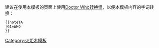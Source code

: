 {{Navbox
| name = Doctor Who
| title = [[異世奇人]]
| state = {{{state|autocollapse}}}
| bodyclass = hlist

<!--If possible, please keep these in order of date; if that is not possible, group similar links in each list together (e.g. list of producers with script editors and writers. -->
| group1 = [[:Category:異世奇人|页面]]
| list1  = {{Navbox subgroup
   |groupwidth = 10em
   |group1 = 人物
   |list1  = <!--Please only add major recurring adversaries-->
* [[博士 (異世奇人)|博士]]
* [[同伴 (神秘博士)|同伴]]
* [[时间领主]]
* [[法師 (異世奇人)|法師]]
* [[戴立克]]
* [[賽博人]]
* {{tsl|en|Sontaran||Sontaran}}

   |group2 = 概念
   |list2  = 
* [[TARDIS]]
* {{tsl|en|Regeneration (Doctor Who)||Regeneration}}
* {{tsl|en|Sonic screwdriver||Sonic screwdriver}}
* [[Time vortex (Doctor Who)|Time Vortex]]
* [[時間戰爭|Time War]]
* {{tsl|en|Whoniverse||Whoniverse}}
* {{tsl|en|Torchwood Institute||Torchwood Institute}}
* {{tsl|en|UNIT||UNIT}}

   |group3 = 其他
   |list3  = 
* {{tsl|en|History of Doctor Who||History}}
* [[Story arcs in Doctor Who|Story arcs]]
* {{tsl|en|Doctor Who missing episodes||Missing episodes}}
* {{tsl|en|Doctor Who theme music||Theme music}}
* {{tsl|en|Doctor Who in Canada and the United States||''Doctor Who'' in Canada and the U.S.}}
* {{tsl|en|Doctor Who in Australia||''Doctor Who'' in Australia}}
* {{tsl|en|Doctor Who fandom||Fandom}}
* {{tsl|en|Doctor Who merchandise||Merchandise}}
* [[神秘博士敬献我儿托马斯]]
  }} 

| group2 = [[:Category:Doctor Who lists|列表]]
| list2  = {{Navbox subgroup|evenodd=swap
   |groupwidth = 10em
   |group1 = 制作
   |list1  = 
* [[異世奇人故事列表|故事]] ({{tsl|en|List of unmade Doctor Who serials and films||unmade}})
* {{tsl|en|List of awards and nominations received by Doctor Who||Awards and nominations}}
* {{tsl|en|List of Doctor Who DVD and Blu-ray releases||DVD and Blu-ray releases}}
* {{tsl|en|List of actors who have played the Doctor||Doctors}}
* [[異世奇人演員與角色列表|演員與角色]]
* {{tsl|en|List of guest appearances in Doctor Who||Guest appearances}}
* {{tsl|en|List of Doctor Who producers||Producers}}
* {{tsl|en|List of Doctor Who script editors||Script editors}}
* {{tsl|en|List of Doctor Who writers||Writers}}
* [[List of Doctor Who directors|Directors]]
* {{tsl|en|List of music featured on Doctor Who||Music}}
* {{tsl|en|List of Doctor Who composers||Composers}}
* {{tsl|en|List of Doctor Who music releases||Soundtrack releases}}

   |group2 = 叙事手法
   |list2  = 
* {{tsl|en|List of Doctor Who supporting characters||Supporting characters}}
* [[List of Doctor Who historical characters|Historical characters]]
* {{tsl|en|List of UNIT personnel||UNIT personnel}}
* {{tsl|en|List of Doctor Who universe creatures and aliens||Creatures and aliens}}
* {{tsl|en|List of Doctor Who villains||Villains}}
* {{tsl|en|List of Doctor Who henchmen||Henchmen}}
* {{tsl|en|List of Doctor Who robots||Robots}}
* {{tsl|en|List of Doctor Who planets||Planets}}
* {{tsl|en|List of Doctor Who items||Items}}
* {{tsl|en|List of Doctor Who vehicles||Vehicles}}

   |group3 = 其他
   |list3  = 
* {{tsl|en|Doctor Who exhibitions||''Doctor Who'' exhibitions}}
  }}

| group3 = [[:Category:Doctor Who spin-offs|衍生作品与<wbr>相关节目]]
| list3  = {{Navbox subgroup
   |groupwidth = 10em
   |group1 = 衍生作品
   |list1  = 
* {{tsl|en|K-9 and Company||K-9 and Company}}
* {{tsl|en|Tardisode||Tardisode}}s
* [[火炬木小组]]
* [[珍姐科幻大冒險]]
* {{tsl|en|K-9 (TV series)||K-9}}

   |group2 = 纪录片
   |list2  = 
* ''{{tsl|en|Whose Doctor Who||Whose Doctor Who}}''
* ''{{tsl|en|Doctor Who: Thirty Years in the TARDIS||Thirty Years in the TARDIS}}''
* ''{{tsl|en|Dalekmania||Dalekmania}}''
* ''{{tsl|en|Doctor Who Confidential||Doctor Who Confidential}}''
* ''{{tsl|en|Totally Doctor Who||Totally Doctor Who}}''
* ''{{tsl|en|Torchwood Declassified||Torchwood Declassified}}''
* ''{{tsl|en|Doctor Who: The Commentaries||Doctor Who: The Commentaries}}''
* ''{{tsl|en|An Adventure in Space and Time||An Adventure in Space and Time}}''
* ''{{tsl|en|The Science of Doctor Who||The Science of Doctor Who}}''

   |group3 = 音乐会与<wbr>舞台表演
   |list3  = 
* ''{{tsl|en|The Curse of the Daleks||The Curse of the Daleks}}''
* ''{{tsl|en|Doctor Who and the Daleks in the Seven Keys to Doomsday||Doctor Who and the Daleks in the Seven Keys to Doomsday}}''
* ''{{tsl|en|Doctor Who – The Ultimate Adventure||Doctor Who – The Ultimate Adventure}}'' 
* ''{{tsl|en|Doctor Who: A Celebration||Doctor Who: A Celebration}}''
* ''Doctor Who'' Prom
** {{tsl|en|Doctor Who Prom (2008)||2008}}
** {{tsl|en|Doctor Who Prom (2010)||2010}}
** {{tsl|en|Doctor Who Prom (2013)||2013}}
* ''{{tsl|en|Doctor Who Live||Doctor Who Live}}''
}}

| group4 = 关键制作人员
| list4  = {{Navbox subgroup
   |groupwidth = 10em
   |group1 = 节目运作人
   |list1 =    
* {{tsl|en|Philip Segal||Philip Segal}}
* [[拉塞尔·T·戴维斯]]
* [[史蒂芬·莫法特]]
* [[克里斯·奇布諾爾]]

   |group2 = 制片人
   |list2  = 
* {{tsl|en|Verity Lambert||Verity Lambert}}
* {{tsl|en|John Wiles||John Wiles}}
* {{tsl|en|Innes Lloyd||Innes Lloyd}}
* {{tsl|en|Peter Bryant||Peter Bryant}}
* {{tsl|en|Derrick Sherwin||Derrick Sherwin}}
* {{tsl|en|Barry Letts||Barry Letts}}
* {{tsl|en|Philip Hinchcliffe||Philip Hinchcliffe}}
* {{tsl|en|Graham Williams (television producer)||Graham Williams}}
* {{tsl|en|John Nathan-Turner||John Nathan-Turner}}
* {{tsl|en|Phil Collinson||Phil Collinson}}
   |group3 = 剧本编辑
   |list3 = 
* {{tsl|en|David Whitaker (screenwriter)||David Whitaker}}
* {{tsl|en|Dennis Spooner||Dennis Spooner}}
* {{tsl|en|Donald Tosh||Donald Tosh}}
* {{tsl|en|Gerry Davis (screenwriter)||Gerry Davis}}
* {{tsl|en|Terrance Dicks||Terrance Dicks}}
* {{tsl|en|Robert Holmes (scriptwriter)||Robert Holmes}}
* {{tsl|en|Anthony Read||Anthony Read}}
* [[道格拉斯·亚当斯]]
* {{tsl|en|Christopher H. Bidmead||Christopher H. Bidmead}}
* {{tsl|en|Antony Root||Antony Root}}
* {{tsl|en|Eric Saward||Eric Saward}}
* {{tsl|en|Andrew Cartmel||Andrew Cartmel}}
   |group4 = 其他
   |list4 = 
* {{tsl|en|Sydney Newman||Sydney Newman}}
* {{tsl|en|Donald Wilson (writer and producer)||Donald Wilson}}
* {{tsl|en|C. E. Webber||C. E. Webber}}
* {{tsl|en|Terry Nation||Terry Nation}}
* {{tsl|en|Delia Derbyshire||Delia Derbyshire}}
* {{tsl|en|Raymond Cusick||Ray Cusick}}
* {{tsl|en|Kit Pedler||Kit Pedler}}
* {{tsl|en|Douglas Camfield||Douglas Camfield}}
* {{tsl|en|Malcolm Hulke||Malcolm Hulke}}
* {{tsl|en|Dudley Simpson||Dudley Simpson}}
* [[馬瑞·高德]]
* [[尤若斯·林恩]]
}}

| group5 = [[:Category:Doctor Who spin-offs|改编与搭售作品]]
| list5  = {{Navbox subgroup
   |groupwidth = 10em
   |group1 = 电影
   |list1  = 
* ''{{tsl|en|Dr. Who and the Daleks||Dr. Who and the Daleks}}''
* ''{{tsl|en|Daleks – Invasion Earth: 2150 A.D.||Daleks – Invasion Earth: 2150 A.D.}}''

 |group2 = 图书
   |list2  = 
* {{tsl|en|List of Doctor Who novelisations||Novelisations}}
* {{tsl|en|Virgin New Adventures||New Adventures}}
* {{tsl|en|Virgin Missing Adventures||Missing Adventures}}
* {{tsl|en|Virgin Decalog||Virgin Decalog}}
* {{tsl|en|Eighth Doctor Adventures||Eighth Doctor Adventures}}
* {{tsl|en|Past Doctor Adventures||Past Doctor Adventures}}
* {{tsl|en|BBC Short Trips||BBC Short Trips}}
* {{tsl|en|New Series Adventures||New Series Adventures}}
* {{tsl|en|Telos Doctor Who novellas||Telos novellas}}
* {{tsl|en|Big Finish Short Trips||Big Finish Short Trips}}

   |group3 = 声音
   |list3  = 
* {{tsl|en|List of Doctor Who audio plays by Big Finish||Big Finish audio plays}}
* {{tsl|en|List of Doctor Who audiobooks||Audiobooks}}
* {{tsl|en|List of Doctor Who audio releases||Audio releases}}
* ''{{tsl|en|Scorpius (Doctor Who audio)||Cyberman}}''
* ''{{tsl|en|Invasion of the Daleks||Dalek Empire}}''
* ''{{tsl|en|Gallifrey (audio series)||Gallifrey}}''
* ''{{tsl|en|I, Davros: Innocence||I, Davros}}''
* ''{{tsl|en|The Bloodless Soldier||Jago & Litefoot}}''
* ''{{tsl|en|Kaldor City||Kaldor City}}''
* ''{{tsl|en|Sarah Jane Smith: Comeback||Sarah Jane Smith}}''
* ''{{tsl|en|UNIT: Time Heals||UNIT}}''
* ''{{tsl|en|Doctor Who: The Lost Stories||The Lost Stories}}''
* ''{{tsl|en|Doctor Who: Destiny of the Doctor||Destiny of the Doctor}}''

   |group4 = 影像
   |list4  = 
* ''{{tsl|en|Wartime (Doctor Who)||Wartime}}''
* ''{{tsl|en|P.R.O.B.E.||P.R.O.B.E.}}''
* ''{{tsl|en|Shakedown: Return of the Sontarans||Shakedown: Return of the Sontarans}}''
* ''{{tsl|en|Downtime (Doctor Who)||Downtime}}''
* ''{{tsl|en|Auton (film series)||Auton}}''
* ''{{tsl|en|Dæmos Rising||Dæmos Rising}}''
* ''{{tsl|en|Dead and Buried (Bernice Summerfield)||Dead and Buried}}''
* ''{{tsl|en|The Five(ish) Doctors Reboot||The Five(ish) Doctors Reboot}}''

   |group5 = 其他
   |list5  = 
* {{tsl|en|Doctor Who spin-offs||《神秘博士》衍生作品}}
* [[:Category:Stage plays based on Doctor Who|Stage plays]]
* [[:Category:Video games based on Doctor Who|Video games]]
* {{tsl|en|Doctor Who spoofs||Spoofs}}
* {{tsl|en|List of companions in Doctor Who spin-offs||Spin-off companions}}
* {{tsl|en|Faction Paradox||Faction Paradox}}
* {{tsl|en|Iris Wildthyme||Iris Wildthyme}}
* {{tsl|en|Death's Head||Death's Head}}
* ''{{tsl|en|Star Trek: The Next Generation/Doctor Who: Assimilation2||Star Trek: The Next Generation/Doctor Who: Assimilation2}}''
  }}

<!--group6 is deliberately missing-->
| group7 = [[:Category:Doctor Who magazines|相关出版物]]
| list7  = 
* ''{{tsl|en|Doctor Who Magazine||Doctor Who Magazine}}''
* ''{{tsl|en|Doctor Who Adventures||Doctor Who Adventures}}''
* ''{{tsl|en|Doctor Who – Battles in Time||Doctor Who – Battles in Time}}''

| group8 = 相关条目
| list8  = 
* {{tsl|en|Big Finish Productions||Big Finish Productions}}
* {{tsl|en|Reeltime Pictures||Reeltime Pictures}}
* {{tsl|en|BBV||BBV}}
* {{tsl|en|Mad Norwegian Press||Mad Norwegian Press}}
* {{tsl|en|Magic Bullet Productions||Magic Bullet Productions}}
* {{tsl|en|Obverse Books||Obverse Books}}

| below = 
* {{icon|portal}} '''[[Portal:神秘博士|主題]]'''
* {{icon|category}} '''[[:Category:異世奇人|分類]]'''
<!--* {{icon|Book}} '''{{tsl|en|Book:Doctor Who||Book}}'''-->
* {{icon|wikiproject}} '''[[Wikipedia:神秘博士专题|专题]]'''
}}<noinclude>
{{collapsible option}}
建议在使用本模板的页面上使用[[Template:CGroup/Doctor Who|D‎octor Who转换组]]，以便本模板内容的字词转换：
<pre>{{noteTA
|G1=WHO
}}</pre>
[[Category:神秘博士导航框| ]]
[[Category:火炬木模板]]
</noinclude>